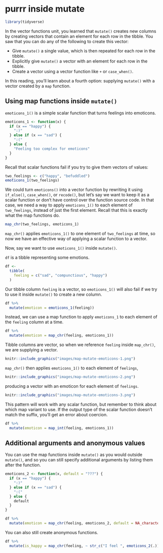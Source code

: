 # purrr inside mutate

```r
library(tidyverse)
```

In the vector functions unit, you learned that `mutate()` creates new columns by creating vectors that contain an element for each row in the tibble. You saw that you can do any of the following to create this vector:

* Give `mutate()` a single value, which is then repeated for each row in the tibble.
* Explicitly give `mutate()` a vector with an element for each row in the tibble.
* Create a vector using a vector function like `+` or `case_when()`.

In this reading, you'll learn about a fourth option: supplying `mutate()` with a vector created by a `map` function.

## Using map functions inside `mutate()`

`emoticons_1()` is a simple scalar function that turns feelings into emoticons.

```r
emoticons_1 <- function(x) {
  if (x == "happy") {
    ":)"
  } else if (x == "sad") {
    ":("
  } else {
    "Feeling too complex for emoticons"
  }
}
```

Recall that scalar functions fail if you try to give them vectors of values:

```r
two_feelings <- c("happy", "befuddled")
emoticons_1(two_feelings)
```

We could turn `emoticons()` into a vector function by rewriting it using `if_else()`, `case_when()`, or `recode()`, but let's say we want to keep it as a scalar function or don't have control over the function source code. In that case, we need a way to apply `emoticons_1()` to each element of `two_feelings`, instead of just the first element. Recall that this is exactly what the map functions do.

```r
map_chr(two_feelings, emoticons_1)
```

`map_chr()` applies `emoticons_1()` to one element of `two_feelings` at time, so now we have an effective way of applying a scalar function to a vector. 

Now, say we want to use `emoticons_1()` inside `mutate()`.

`df` is a tibble representing some emotions. 

```r
df <- 
  tibble(
    feeling = c("sad", "compunctious", "happy")
  ) 
```

Our tibble column `feeling` is a vector, so `emoticons_1()` will also fail if we try to use it inside `mutate()` to create a new column.

```r
df %>% 
  mutate(emoticon = emoticons_1(feeling))
```

Instead, we can use a map function to apply `emoticons_1` to each element of the `feeling` column at a time.

```r
df %>% 
  mutate(emoticon = map_chr(feeling, emoticons_1))
```

Tibble columns are vector, so when we reference `feeling` inside `map_chr()`, we are supplying a vector.

```r
knitr::include_graphics("images/map-mutate-emoticons-1.png")
```

`map_chr()` then applies `emoticons_1()` to each element of `feelings`,

```r
knitr::include_graphics("images/map-mutate-emoticons-2.png")
```

producing a vector with an emoticon for each element of `feelings`.

```r
knitr::include_graphics("images/map-mutate-emoticons-3.png")
```

This pattern will work with any scalar function, but remember to think about which map variant to use. If the output type of the scalar function doesn't match the suffix, you'll get an error about coercion.

```r
df %>% 
  mutate(emoticon = map_int(feeling, emoticons_1))
```

## Additional arguments and anonymous values

You can use the map functions inside `mutate()` as you would outside `mutate()`, and so you can still specify additional arguments by listing them after the function.

```r
emoticons_2 <- function(x, default = "???") {
  if (x == "happy") {
    ":)"
  } else if (x == "sad") {
    ":("
  } else {
    default
  }
}

df %>% 
  mutate(emoticon = map_chr(feeling, emoticons_2, default = NA_character_))
```

You can also still create anonymous functions.

```r
df %>% 
  mutate(is_happy = map_chr(feeling, ~ str_c("I feel ", emoticons_2(.))))
```